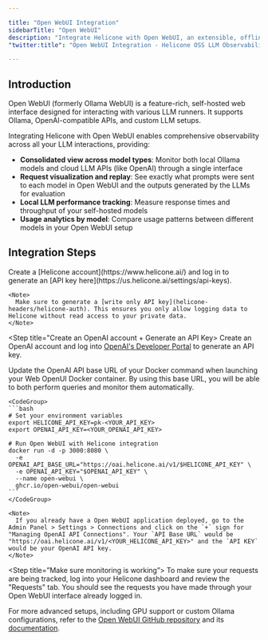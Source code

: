 ```yaml
---

title: "Open WebUI Integration"
sidebarTitle: "Open WebUI"
description: "Integrate Helicone with Open WebUI, an extensible, offline-capable interface for various LLM runners. Monitor interactions across Ollama, OpenAI-compatible APIs, and custom LLM setups."
"twitter:title": "Open WebUI Integration - Helicone OSS LLM Observability"

---
```


## Introduction

Open WebUI (formerly Ollama WebUI) is a feature-rich, self-hosted web interface designed for interacting with various LLM runners. It supports Ollama, OpenAI-compatible APIs, and custom LLM setups.

Integrating Helicone with Open WebUI enables comprehensive observability across all your LLM interactions, providing:

- **Consolidated view across model types**: Monitor both local Ollama models and cloud LLM APIs (like OpenAI) through a single interface
- **Request visualization and replay**: See exactly what prompts were sent to each model in Open WebUI and the outputs generated by the LLMs for evaluation
- **Local LLM performance tracking**: Measure response times and throughput of your self-hosted models
- **Usage analytics by model**: Compare usage patterns between different models in your Open WebUI setup

## Integration Steps

<Steps>
  <Step title="Create a Helicone account + Generate an API Key">
    Create a [Helicone account](https://www.helicone.ai/) and log in to generate an [API key here](https://us.helicone.ai/settings/api-keys).

    <Note>
      Make sure to generate a [write only API key](helicone-headers/helicone-auth). This ensures you only allow logging data to Helicone without read access to your private data.
    </Note>
  </Step>

  <Step title="Create an OpenAI account + Generate an API Key>
    Create an OpenAI account and log into [OpenAI's Developer Portal](https://platform.openai.com/account/api-keys) to generate an API key.
  </Step>

  <Step title="Run your Open WebUI application using Helicone\'s base URL">
    Update the OpenAI API base URL of your Docker command when launching your Web OpenUI Docker container. By using this base URL, you will be able to both perform queries and monitor them automatically.

    <CodeGroup>
    ```bash
    # Set your environment variables
    export HELICONE_API_KEY=pk-<YOUR_API_KEY>
    export OPENAI_API_KEY=<YOUR_OPENAI_API_KEY>

    # Run Open WebUI with Helicone integration
    docker run -d -p 3000:8080 \
      -e OPENAI_API_BASE_URL="https://oai.helicone.ai/v1/$HELICONE_API_KEY" \
      -e OPENAI_API_KEY="$OPENAI_API_KEY" \
      --name open-webui \
      ghcr.io/open-webui/open-webui
    ```
    </CodeGroup>

    <Note>
      If you already have a Open WebUI application deployed, go to the Admin Panel > Settings > Connections and click on the `+` sign for "Managing OpenAI API Connections". Your `API Base URL` would be "https://oai.helicone.ai/v1/<YOUR_HELICONE_API_KEY>" and the `API KEY` would be your OpenAI API key.
    </Note>
  </Step>

  <Step title=”Make sure monitoring is working”>
    To make sure your requests are being tracked, log into your Helicone dashboard and review the "Requests" tab.
    You should see the requests you have made through your Open WebUI interface already logged in.
  </Step>
</Steps>

For more advanced setups, including GPU support or custom Ollama configurations, refer to the [Open WebUI GitHub repository](https://github.com/open-webui/open-webui) and its [documentation](https://docs.openwebui.com/).
